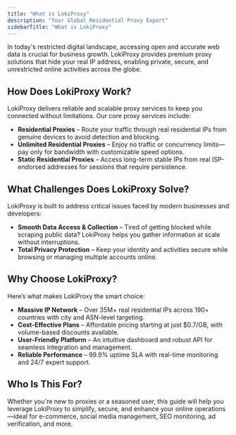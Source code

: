 ```yaml
---
title: "What is LokiProxy"
description: "Your Global Residential Proxy Expert"
sidebarTitle: "What is LokiProxy"
---
```


In today's restricted digital landscape, accessing open and accurate web data is crucial for business growth. LokiProxy provides premium proxy solutions that hide your real IP address, enabling private, secure, and unrestricted online activities across the globe.

## **How Does LokiProxy Work?**

LokiProxy delivers reliable and scalable proxy services to keep you connected without limitations. Our core proxy services include:

- **Residential Proxies** – Route your traffic through real residential IPs from genuine devices to avoid detection and blocking.
- **Unlimited Residential Proxies** – Enjoy no traffic or concurrency limits—pay only for bandwidth with customizable speed options.
- **Static Residential Proxies** – Access long-term stable IPs from real ISP-endorsed addresses for sessions that require persistence.

## **What Challenges Does LokiProxy Solve?**

LokiProxy is built to address critical issues faced by modern businesses and developers:

- **Smooth Data Access & Collection** – Tired of getting blocked while scraping public data? LokiProxy helps you gather information at scale without interruptions.
- **Total Privacy Protection** – Keep your identity and activities secure while browsing or managing multiple accounts online.

## **Why Choose LokiProxy?**

Here’s what makes LokiProxy the smart choice:

- **Massive IP Network** – Over 35M+ real residential IPs across 190+ countries with city and ASN-level targeting.
- **Cost-Effective Plans** – Affordable pricing starting at just \$0.7/GB, with volume-based discounts available.
- **User-Friendly Platform** – An intuitive dashboard and robust API for seamless integration and management.
- **Reliable Performance** – 99.9% uptime SLA with real-time monitoring and 24/7 expert support.

## **Who Is This For?**

Whether you're new to proxies or a seasoned user, this guide will help you leverage LokiProxy to simplify, secure, and enhance your online operations—ideal for e-commerce, social media management, SEO monitoring, ad verification, and more.